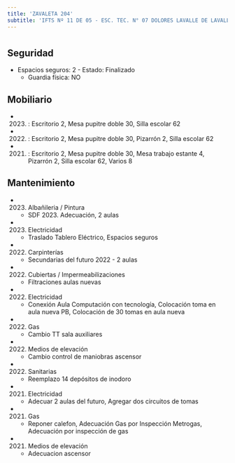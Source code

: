 ```yaml
---
title: 'ZAVALETA 204'
subtitle: 'IFTS Nº 11 DE 05 - ESC. TEC. N° 07 DOLORES LAVALLE DE LAVALLE - CAIYJ CLUB PARQUE PATRICIOS - CFP N° 36'
---
```


#


## Seguridad

*  Espacios seguros: 2 - Estado: Finalizado 
    + Guardia física: NO





## Mobiliario

*  (2023) : Escritorio 2, Mesa pupitre doble 30, Silla escolar 62 

*  (2022) : Escritorio 2, Mesa pupitre doble 30, Pizarrón 2, Silla escolar 62 

*  (2021) : Escritorio 2, Mesa pupitre doble 30, Mesa trabajo estante 4, Pizarrón 2, Silla escolar 62, Varios 8 





## Mantenimiento

*  (2023) Albañileria / Pintura 
    + SDF 2023. Adecuación, 2 aulas

*  (2023) Electricidad 
    + Traslado Tablero Eléctrico, Espacios seguros

*  (2022) Carpinterías 
    + Secundarias del futuro 2022 - 2 aulas

*  (2022) Cubiertas / Impermeabilizaciones 
    + Filtraciones aulas nuevas

*  (2022) Electricidad 
    + Conexión Aula Computación con tecnología, Colocación  toma en aula nueva PB, Colocación de 30 tomas en aula nueva

*  (2022) Gas 
    + Cambio TT sala auxiliares

*  (2022) Medios de elevación 
    + Cambio control de maniobras ascensor

*  (2022) Sanitarias 
    + Reemplazo 14 depósitos de inodoro

*  (2021) Electricidad 
    + Adecuar 2 aulas del futuro, Agregar dos circuitos de tomas

*  (2021) Gas 
    + Reponer calefon, Adecuación Gas por Inspección Metrogas, Adecuación por inspección de gas

*  (2021) Medios de elevación 
    + Adecuacion ascensor



